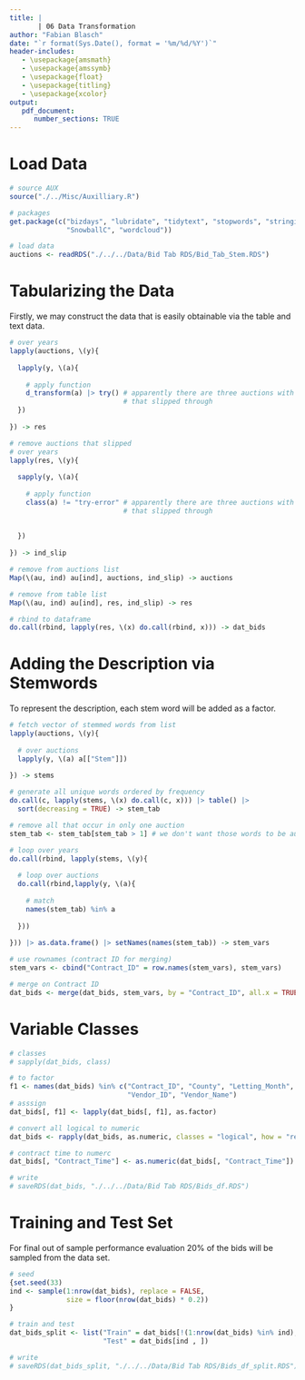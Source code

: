 ```yaml
---
title: |
       | 06 Data Transformation
author: "Fabian Blasch"
date: "`r format(Sys.Date(), format = '%m/%d/%Y')`"
header-includes:
   - \usepackage{amsmath}
   - \usepackage{amssymb}
   - \usepackage{float}
   - \usepackage{titling}
   - \usepackage{xcolor}
output: 
   pdf_document:
      number_sections: TRUE
---
```


# Load Data

```r
# source AUX
source("./../Misc/Auxilliary.R")

# packages
get.package(c("bizdays", "lubridate", "tidytext", "stopwords", "stringi",
              "SnowballC", "wordcloud"))

# load data
auctions <- readRDS("./../../Data/Bid Tab RDS/Bid_Tab_Stem.RDS")
```

# Tabularizing the Data

Firstly, we may construct the data that is easily obtainable via the table and text data.

```r

# over years
lapply(auctions, \(y){
  
  lapply(y, \(a){
    
    # apply function
    d_transform(a) |> try() # apparently there are three auctions with empty tables
                            # that slipped through
  })
  
}) -> res

# remove auctions that slipped 
# over years
lapply(res, \(y){
  
  sapply(y, \(a){
    
    # apply function
    class(a) != "try-error" # apparently there are three auctions with empty tables
                            # that slipped through
    
    
  })
  
}) -> ind_slip

# remove from auctions list
Map(\(au, ind) au[ind], auctions, ind_slip) -> auctions

# remove from table list
Map(\(au, ind) au[ind], res, ind_slip) -> res

# rbind to dataframe
do.call(rbind, lapply(res, \(x) do.call(rbind, x))) -> dat_bids
```
# Adding the Description via Stemwords

To represent the description, each stem word will be added as a factor.

```r
# fetch vector of stemmed words from list
lapply(auctions, \(y){
  
  # over auctions
  lapply(y, \(a) a[["Stem"]])
  
}) -> stems

# generate all unique words ordered by frequency
do.call(c, lapply(stems, \(x) do.call(c, x))) |> table() |> 
  sort(decreasing = TRUE) -> stem_tab 

# remove all that occur in only one auction
stem_tab <- stem_tab[stem_tab > 1] # we don't want those words to be auction identifying

# loop over years
do.call(rbind, lapply(stems, \(y){
  
  # loop over auctions
  do.call(rbind,lapply(y, \(a){
    
    # match
    names(stem_tab) %in% a
    
  }))
  
})) |> as.data.frame() |> setNames(names(stem_tab)) -> stem_vars 

# use rownames (contract ID for merging)
stem_vars <- cbind("Contract_ID" = row.names(stem_vars), stem_vars)

# merge on Contract ID
dat_bids <- merge(dat_bids, stem_vars, by = "Contract_ID", all.x = TRUE)
```

# Variable Classes

```r
# classes
# sapply(dat_bids, class)

# to factor
f1 <- names(dat_bids) %in% c("Contract_ID", "County", "Letting_Month", "Letting_Year", 
                             "Vendor_ID", "Vendor_Name")
# asssign
dat_bids[, f1] <- lapply(dat_bids[, f1], as.factor)

# convert all logical to numeric
dat_bids <- rapply(dat_bids, as.numeric, classes = "logical", how = "replace")

# contract time to numerc
dat_bids[, "Contract_Time"] <- as.numeric(dat_bids[, "Contract_Time"])

# write
# saveRDS(dat_bids, "./../../Data/Bid Tab RDS/Bids_df.RDS")
```

# Training and Test Set

For final out of sample performance evaluation 20% of the bids will be sampled from the
data set.

```r
# seed
{set.seed(33)
ind <- sample(1:nrow(dat_bids), replace = FALSE, 
              size = floor(nrow(dat_bids) * 0.2))
}

# train and test
dat_bids_split <- list("Train" = dat_bids[!(1:nrow(dat_bids) %in% ind), ],
                       "Test" = dat_bids[ind , ])

# write
# saveRDS(dat_bids_split, "./../../Data/Bid Tab RDS/Bids_df_split.RDS")
```






